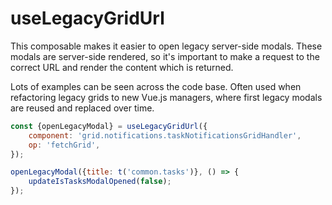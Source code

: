 
<Meta title="Composables/useLegacyGridUrl" />

# useLegacyGridUrl

This composable makes it easier to open legacy server-side modals. These modals are server-side rendered, so it's important to make a request to the correct URL and render the content which is returned.

Lots of examples can be seen across the code base. Often used when refactoring legacy grids to new Vue.js managers, where first legacy modals are reused and replaced over time.

```js
const {openLegacyModal} = useLegacyGridUrl({
	component: 'grid.notifications.taskNotificationsGridHandler',
	op: 'fetchGrid',
});

openLegacyModal({title: t('common.tasks')}, () => {
	updateIsTasksModalOpened(false);
});
```
